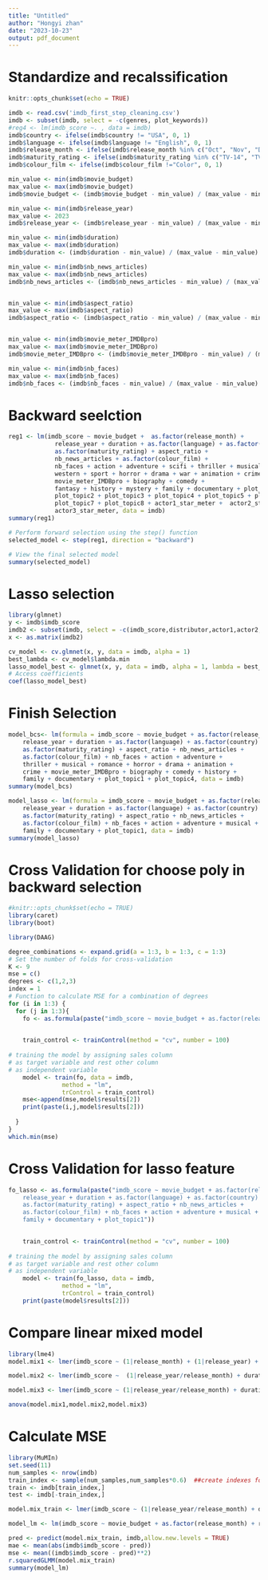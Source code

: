 ```yaml
---
title: "Untitled"
author: "Hongyi zhan"
date: "2023-10-23"
output: pdf_document
---
```


# Standardize and recalssification

```r
knitr::opts_chunk$set(echo = TRUE)

imdb <- read.csv('imdb_first_step_cleaning.csv')
imdb <- subset(imdb, select = -c(genres, plot_keywords))
#reg4 <- lm(imdb_score ~. , data = imdb)
imdb$country <- ifelse(imdb$country != "USA", 0, 1)
imdb$language <- ifelse(imdb$language != "English", 0, 1)
imdb$release_month <- ifelse(imdb$release_month %in% c("Oct", "Nov", "Dec"), 0, 1)
imdb$maturity_rating <- ifelse(imdb$maturity_rating %in% c("TV-14", "TV-G"), 0, 1)
imdb$colour_film <- ifelse(imdb$colour_film !="Color", 0, 1)

min_value <- min(imdb$movie_budget)
max_value <- max(imdb$movie_budget)
imdb$movie_budget <- (imdb$movie_budget - min_value) / (max_value - min_value)

min_value <- min(imdb$release_year)
max_value <- 2023
imdb$release_year <- (imdb$release_year - min_value) / (max_value - min_value)

min_value <- min(imdb$duration)
max_value <- max(imdb$duration)
imdb$duration <- (imdb$duration - min_value) / (max_value - min_value)

min_value <- min(imdb$nb_news_articles)
max_value <- max(imdb$nb_news_articles)
imdb$nb_news_articles <- (imdb$nb_news_articles - min_value) / (max_value - min_value)


min_value <- min(imdb$aspect_ratio)
max_value <- max(imdb$aspect_ratio)
imdb$aspect_ratio <- (imdb$aspect_ratio - min_value) / (max_value - min_value)


min_value <- min(imdb$movie_meter_IMDBpro)
max_value <- max(imdb$movie_meter_IMDBpro)
imdb$movie_meter_IMDBpro <- (imdb$movie_meter_IMDBpro - min_value) / (max_value - min_value)

min_value <- min(imdb$nb_faces)
max_value <- max(imdb$nb_faces)
imdb$nb_faces <- (imdb$nb_faces - min_value) / (max_value - min_value)


```


# Backward seelction

```r
reg1 <- lm(imdb_score ~ movie_budget +  as.factor(release_month) +
             release_year + duration + as.factor(language) + as.factor(country) +
             as.factor(maturity_rating) + aspect_ratio +
             nb_news_articles + as.factor(colour_film) +
             nb_faces + action + adventure + scifi + thriller + musical + romance +
             western + sport + horror + drama + war + animation + crime +
             movie_meter_IMDBpro + biography + comedy + 
             fantasy + history + mystery + family + documentary + plot_topic1 +
             plot_topic2 + plot_topic3 + plot_topic4 + plot_topic5 + plot_topic6 +
             plot_topic7 + plot_topic8 + actor1_star_meter +  actor2_star_meter +
             actor3_star_meter, data = imdb)
summary(reg1)

# Perform forward selection using the step() function
selected_model <- step(reg1, direction = "backward")

# View the final selected model
summary(selected_model)

```

# Lasso selection

```r
library(glmnet)
y <- imdb$imdb_score
imdb2 <- subset(imdb, select = -c(imdb_score,distributor,actor1,actor2,actor3,director,cinematographer,production_company))
x <- as.matrix(imdb2)

cv_model <- cv.glmnet(x, y, data = imdb, alpha = 1)
best_lambda <- cv_model$lambda.min
lasso_model_best <- glmnet(x, y, data = imdb, alpha = 1, lambda = best_lambda)
# Access coefficients
coef(lasso_model_best)

```

# Finish Selection

```r
model_bcs<- lm(formula = imdb_score ~ movie_budget + as.factor(release_month) + 
    release_year + duration + as.factor(language) + as.factor(country) + 
    as.factor(maturity_rating) + aspect_ratio + nb_news_articles + 
    as.factor(colour_film) + nb_faces + action + adventure + 
    thriller + musical + romance + horror + drama + animation + 
    crime + movie_meter_IMDBpro + biography + comedy + history + 
    family + documentary + plot_topic1 + plot_topic4, data = imdb)
summary(model_bcs)

model_lasso <- lm(formula = imdb_score ~ movie_budget + as.factor(release_month) + 
    release_year + duration + as.factor(language) + as.factor(country) + 
    as.factor(maturity_rating) + aspect_ratio + nb_news_articles + 
    as.factor(colour_film) + nb_faces + action + adventure + musical + romance + western + sport + horror + drama + animation + crime + movie_meter_IMDBpro + biography + comedy + mystery +
    family + documentary + plot_topic1, data = imdb)
summary(model_lasso)
```

# Cross Validation for choose poly in backward selection

```r
#knitr::opts_chunk$set(echo = TRUE)
library(caret)
library(boot)

library(DAAG)

degree_combinations <- expand.grid(a = 1:3, b = 1:3, c = 1:3)
# Set the number of folds for cross-validation
K <- 9
mse = c()
degrees <- c(1,2,3)
index = 1
# Function to calculate MSE for a combination of degrees
for (i in 1:3) {
  for (j in 1:3){
    fo <- as.formula(paste("imdb_score ~ movie_budget + as.factor(release_month) + release_year + duration + as.factor(language) + as.factor(country) + as.factor(maturity_rating) + poly(aspect_ratio,",degrees[i],",raw = TRUE) + nb_news_articles + as.factor(colour_film) + poly(nb_faces,", degrees[j], ",raw = TRUE) + action + adventure + thriller + musical + romance + horror + drama + animation + crime + movie_meter_IMDBpro + biography + comedy + history + family + documentary + plot_topic1 + plot_topic4"))

    
    train_control <- trainControl(method = "cv", number = 100)
 
# training the model by assigning sales column
# as target variable and rest other column
# as independent variable
    model <- train(fo, data = imdb, 
               method = "lm",
               trControl = train_control)
    mse<-append(mse,model$results[2])
    print(paste(i,j,model$results[2]))
    
  }
}
which.min(mse)
```

# Cross Validation for lasso feature

```r
fo_lasso <- as.formula(paste("imdb_score ~ movie_budget + as.factor(release_month) + 
    release_year + duration + as.factor(language) + as.factor(country) + 
    as.factor(maturity_rating) + aspect_ratio + nb_news_articles + 
    as.factor(colour_film) + nb_faces + action + adventure + musical + romance + western + sport + horror + drama + animation + crime + movie_meter_IMDBpro + biography + comedy + mystery +
    family + documentary + plot_topic1"))

    
    train_control <- trainControl(method = "cv", number = 100)
 
# training the model by assigning sales column
# as target variable and rest other column
# as independent variable
    model <- train(fo_lasso, data = imdb, 
               method = "lm",
               trControl = train_control)
    print(paste(model$results[2]))
```

# Compare linear mixed model

```r
library(lme4)
model.mix1 <- lmer(imdb_score ~ (1|release_month) + (1|release_year) + duration + as.factor(language) + as.factor(country) + as.factor(maturity_rating) + poly(aspect_ratio,2) + nb_news_articles + as.factor(colour_film) + poly(nb_faces,2) + action + adventure + thriller + musical + romance + horror + drama + animation + crime + movie_meter_IMDBpro + biography + comedy + history + family + documentary + plot_topic1 * plot_topic4 + (1 | director) + (1 | actor1)+ (1 | actor2)+ (1 | actor3)+(1|distributor) + (1|cinematographer) + (movie_budget|production_company), data = imdb)

model.mix2 <- lmer(imdb_score ~  (1|release_year/release_month) + duration + as.factor(language) * as.factor(country) + as.factor(maturity_rating) + poly(aspect_ratio,2) + nb_news_articles + as.factor(colour_film) + poly(nb_faces,2) + action + adventure + thriller + musical + romance + horror + drama + animation + crime + movie_meter_IMDBpro + biography + comedy + history + family + documentary + (1|plot_topic1) + (1|plot_topic4) + (1 | director)*(1 | actor1) *(1 | actor2) + (movie_budget|production_company), data = imdb)

model.mix3 <- lmer(imdb_score ~ (1|release_year/release_month) + duration + (1|language) * (1|country) + as.factor(maturity_rating) + poly(aspect_ratio,2) + nb_news_articles + (1|colour_film) + poly(nb_faces,2) + action + adventure + thriller + musical + romance + horror + drama + animation + crime + movie_meter_IMDBpro + biography + comedy + history + family + documentary + (1|plot_topic1) * (1|plot_topic4) + (1| director/actor1)+(movie_budget|production_company), data = imdb)

anova(model.mix1,model.mix2,model.mix3)
```

# Calculate MSE

```r
library(MuMIn)
set.seed(11)
num_samples <- nrow(imdb)
train_index <- sample(num_samples,num_samples*0.6)  ##create indexes for my training data
train <- imdb[train_index,]
test <- imdb[-train_index,]

model.mix_train <- lmer(imdb_score ~ (1|release_year/release_month) + duration + (1|language) * (1|country) + as.factor(maturity_rating) + poly(aspect_ratio,2) + nb_news_articles + (1|colour_film) + poly(nb_faces,2) + action + adventure + thriller + musical + romance + horror + drama + animation + crime + movie_meter_IMDBpro + biography + comedy + history + family + documentary + (1|plot_topic1) * (1|plot_topic4) + (1| director/actor1)+(movie_budget|production_company), data = imdb)

model_lm <- lm(imdb_score ~ movie_budget + as.factor(release_month) + release_year + duration + as.factor(language) + as.factor(country) + as.factor(maturity_rating)  + nb_news_articles + as.factor(colour_film) + poly(nb_faces,2) + action + adventure + thriller + musical + romance + horror + drama + animation + crime + movie_meter_IMDBpro + biography + comedy + history + family + documentary + plot_topic1 * plot_topic4, data = train)

pred <- predict(model.mix_train, imdb,allow.new.levels = TRUE)
mae <- mean(abs(imdb$imdb_score - pred))
mse <- mean((imdb$imdb_score - pred)**2)
r.squaredGLMM(model.mix_train)
summary(model_lm)
```
